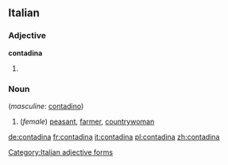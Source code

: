 ==Italian==

===Adjective===
'''contadina''' {{f}}

# {{feminine of|contadino|lang=it}}

===Noun===
{{it-noun||f||contadine}}  (''masculine'': [[contadino]])

# (''female'') [[peasant]], [[farmer]], [[countrywoman]]

[[Category:Italian adjective forms]]

[[de:contadina]]
[[fr:contadina]]
[[it:contadina]]
[[pl:contadina]]
[[zh:contadina]]